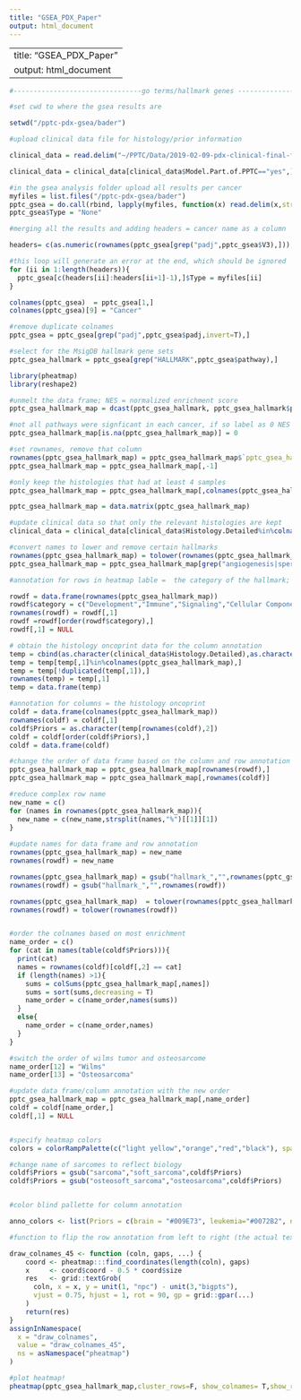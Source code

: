 ```yaml
---
title: "GSEA_PDX_Paper"
output: html_document
---
```

---
title: "GSEA_PDX_Paper"
output: html_document
---

```r

#--------------------------------go terms/hallmark genes -----------------------------

#set cwd to where the gsea results are

setwd("/pptc-pdx-gsea/bader")

#upload clinical data file for histology/prior information 

clinical_data = read.delim("~/PPTC/Data/2019-02-09-pdx-clinical-final-for-paper.txt",header=T,stringsAsFactors = T)

clinical_data = clinical_data[clinical_data$Model.Part.of.PPTC=="yes",]

#in the gsea analysis folder upload all results per cancer 
myfiles = list.files("/pptc-pdx-gsea/bader")
pptc_gsea = do.call(rbind, lapply(myfiles, function(x) read.delim(x,stringsAsFactors = F,header=F)))
pptc_gsea$Type = "None"

#merging all the results and adding headers = cancer name as a column

headers= c(as.numeric(rownames(pptc_gsea[grep("padj",pptc_gsea$V3),])),21294)

#this loop will generate an error at the end, which should be ignored
for (ii in 1:length(headers)){
  pptc_gsea[c(headers[ii]:headers[ii+1]-1),]$Type = myfiles[ii]
}

colnames(pptc_gsea)  = pptc_gsea[1,]
colnames(pptc_gsea)[9] = "Cancer"

#remove duplicate colnames
pptc_gsea = pptc_gsea[grep("padj",pptc_gsea$padj,invert=T),]

#select for the MsigDB hallmark gene sets
pptc_gsea_hallmark = pptc_gsea[grep("HALLMARK",pptc_gsea$pathway),]

library(pheatmap)
library(reshape2)

#unmelt the data frame; NES = normalized enrichment score
pptc_gsea_hallmark_map = dcast(pptc_gsea_hallmark, pptc_gsea_hallmark$pathway~pptc_gsea_hallmark$Cancer,value.var="NES")

#not all pathways were signficant in each cancer, if so label as 0 NES
pptc_gsea_hallmark_map[is.na(pptc_gsea_hallmark_map)] = 0

#set rownames, remove that column
rownames(pptc_gsea_hallmark_map) = pptc_gsea_hallmark_map$`pptc_gsea_hallmark$pathway`
pptc_gsea_hallmark_map = pptc_gsea_hallmark_map[,-1]

#only keep the histologies that had at least 4 samples 
pptc_gsea_hallmark_map = pptc_gsea_hallmark_map[,colnames(pptc_gsea_hallmark_map)%in%c("Astrocytoma","ATRT","BCP-ALL","Ependymoma","ETP-ALL","Ewing Sarcoma","Fusion- RMS","Fusion+ RMS","Glioblastoma","Medulloblastoma","MLL-ALL","Neuroblastoma","Osteosarcoma","Ph-likeALL","T-ALL","Wilms")]

pptc_gsea_hallmark_map = data.matrix(pptc_gsea_hallmark_map)

#update clinical data so that only the relevant histologies are kept
clinical_data = clinical_data[clinical_data$Histology.Detailed%in%colnames(pptc_gsea_hallmark_map),]

#convert names to lower and remove certain hallmarks
rownames(pptc_gsea_hallmark_map) = tolower(rownames(pptc_gsea_hallmark_map))
pptc_gsea_hallmark_map = pptc_gsea_hallmark_map[grep("angiogenesis|spermatogenesis|androgen response|peroxisome|pancreas",rownames(pptc_gsea_hallmark_map),invert=T,),]

#annotation for rows in heatmap lable =  the category of the hallmark; specified mannually via this list 

rowdf = data.frame(rownames(pptc_gsea_hallmark_map))
rowdf$category = c("Development","Immune","Signaling","Cellular Component","Pathway","Metabolic","Metabolic","Immune","Immune","DNA damage","Proliferation","Development","Signaling","Signaling","Metabolic","Proliferation","Metabolic","Signaling","Metabolic","Pathway","Immune","Immune","Immune","Immune","Immune","Signaling","Signaling","Proliferation","Signaling","Proliferation","Proliferation","Development","Signaling","Metabolic","Proliferation","Signaling","Pathway","Pathway","Signaling","Signaling","Pathway","DNA damage","DNA damage","Signaling","Metabolic")
rownames(rowdf) = rowdf[,1]
rowdf =rowdf[order(rowdf$category),]
rowdf[,1] = NULL

# obtain the histology oncoprint data for the column annotation 
temp = cbind(as.character(clinical_data$Histology.Detailed),as.character(clinical_data$Histology.Oncoprints))
temp = temp[temp[,1]%in%colnames(pptc_gsea_hallmark_map),]
temp = temp[!duplicated(temp[,1]),]
rownames(temp) = temp[,1]
temp = data.frame(temp)

#annotation for columns = the histology oncoprint
coldf = data.frame(colnames(pptc_gsea_hallmark_map))
rownames(coldf) = coldf[,1]
coldf$Priors = as.character(temp[rownames(coldf),2])
coldf = coldf[order(coldf$Priors),]
coldf = data.frame(coldf)

#change the order of data frame based on the column and row annotation set orders 
pptc_gsea_hallmark_map = pptc_gsea_hallmark_map[rownames(rowdf),]
pptc_gsea_hallmark_map = pptc_gsea_hallmark_map[,rownames(coldf)]

#reduce complex row name
new_name = c()
for (names in rownames(pptc_gsea_hallmark_map)){
  new_name = c(new_name,strsplit(names,"%")[[1]][1])
}
 
#update names for data frame and row annotation
rownames(pptc_gsea_hallmark_map) = new_name
rownames(rowdf) = new_name

rownames(pptc_gsea_hallmark_map) = gsub("hallmark_","",rownames(pptc_gsea_hallmark_map))
rownames(rowdf) = gsub("hallmark_","",rownames(rowdf))

rownames(pptc_gsea_hallmark_map)  = tolower(rownames(pptc_gsea_hallmark_map))
rownames(rowdf) = tolower(rownames(rowdf))


#order the colnames based on most enrichment 
name_order = c()
for (cat in names(table(coldf$Priors))){
  print(cat)
  names = rownames(coldf)[coldf[,2] == cat]
  if (length(names) >1){
    sums = colSums(pptc_gsea_hallmark_map[,names])
    sums = sort(sums,decreasing = T)
    name_order = c(name_order,names(sums))
  }
  else{
    name_order = c(name_order,names)
  }
}

#switch the order of wilms tumor and osteosarcome
name_order[12] = "Wilms"
name_order[13] = "Osteosarcoma"

#update data frame/column annotation with the new order 
pptc_gsea_hallmark_map = pptc_gsea_hallmark_map[,name_order]
coldf = coldf[name_order,]
coldf[,1] = NULL


#specify heatmap colors 
colors = colorRampPalette(c("light yellow","orange","red","black"), space="Lab")(64)

#change name of sarcomes to reflect biology
coldf$Priors = gsub("sarcoma","soft_sarcoma",coldf$Priors)
coldf$Priors = gsub("osteosoft_sarcoma","osteosarcoma",coldf$Priors)


#color blind pallette for column annotation 

anno_colors <- list(Priors = c(brain = "#009E73", leukemia="#0072B2", neuroblastoma="#CC79A7", osteosarcoma="#999999", renal="#F0E442", soft_sarcoma="#56B4E9"))

#function to flip the row annotation from left to right (the actual text)

draw_colnames_45 <- function (coln, gaps, ...) {
    coord <- pheatmap:::find_coordinates(length(coln), gaps)
    x     <- coord$coord - 0.5 * coord$size
    res   <- grid::textGrob(
      coln, x = x, y = unit(1, "npc") - unit(3,"bigpts"),
      vjust = 0.75, hjust = 1, rot = 90, gp = grid::gpar(...)
    )
    return(res)
}
assignInNamespace(
  x = "draw_colnames",
  value = "draw_colnames_45",
  ns = asNamespace("pheatmap")
)

#plot heatmap!
pheatmap(pptc_gsea_hallmark_map,cluster_rows=F, show_colnames= T,show_rownames=T,cluster_cols=F, ,annotation_col=coldf,annotation_colors = anno_colors,color=colors,gaps_col = c(5,10,11,12,13))

```
